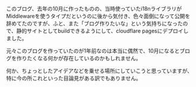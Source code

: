 このブログ、去年の10月に作ったものの、当時使っていたi18nライブラリがMiddlewareを使うタイプだというのに後から気付き、色々面倒になって公開を辞めてたのですが、ふと、また「ブログ作りたいな」という気持ちになったので、静的サイトとしてbuildできるようにして、cloudflare pagesにデプロイしました。


元々このブログを作っていたのが1年前なのは本当に偶然で、10月になるとブログを作りたくなる何かが存在しているのかもしれません。

何か、ちょっとしたアイデアなどを乗せる場所にしていこうと思っていますが、特に今の所これといった目論見がある訳でもありません。

